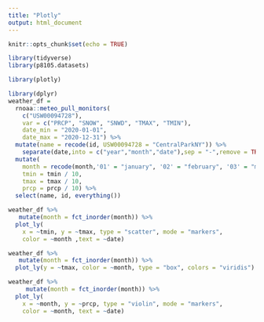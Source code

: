 ```yaml
---
title: "Plotly"
output: html_document
---
```


```r
knitr::opts_chunk$set(echo = TRUE)
```

```r
library(tidyverse)
library(p8105.datasets)

library(plotly)
```


```r
library(dplyr)
weather_df = 
  rnoaa::meteo_pull_monitors(
    c("USW00094728"),
    var = c("PRCP", "SNOW", "SNWD", "TMAX", "TMIN"),
    date_min = "2020-01-01",
    date_max = "2020-12-31") %>%
  mutate(name = recode(id, USW00094728 = "CentralParkNY")) %>%
    separate(date,into = c("year","month","date"),sep = "-",remove = TRUE,extra = "warn") %>%
  mutate(
    month = recode(month,'01' = "january", '02' = "february", '03' = "march", '04' = "april", '05' = "may", '06' = "june",'07' = "july", '08' = "august", '09' = "september", '10' = "october", '11' = "november", '12' = "december"),
    tmin = tmin / 10,
    tmax = tmax / 10,
    prcp = prcp / 10) %>%
  select(name, id, everything())
```

```r
weather_df %>%
   mutate(month = fct_inorder(month)) %>%
  plot_ly(
    x = ~tmin, y = ~tmax, type = "scatter", mode = "markers", 
    color = ~month ,text = ~date)
```

```r
weather_df %>%
   mutate(month = fct_inorder(month)) %>%
  plot_ly(y = ~tmax, color = ~month, type = "box", colors = "viridis")
```

```r
weather_df %>%
     mutate(month = fct_inorder(month)) %>%
  plot_ly(
    x = ~month, y = ~prcp, type = "violin", mode = "markers",
    color = ~month, text = ~date)
```
